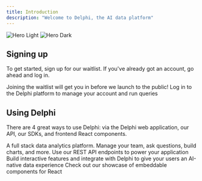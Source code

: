 ```yaml
---
title: Introduction
description: "Welcome to Delphi, the AI data platform"
---
```


<img
  className="block dark:hidden"
  src="/images/logo-color-dark-lg.png"
  alt="Hero Light"
/>
<img
  className="hidden dark:block"
  src="/images/logo-color-light-lg.png"
  alt="Hero Dark"
/>

## Signing up

To get started, sign up for our waitlist. If you've already got an account, go ahead and log in.

<CardGroup cols={2}>
  <Card title="Join Waitlist" icon="pen-to-square" href="https://delphihq.com">
    Joining the waitlist will get you in before we launch to the public!
  </Card>
  <Card title="Sign In" icon="image" href="https://app.delphihq.com">
    Log in to the Delphi platform to manage your account and run queries
  </Card>
</CardGroup>

## Using Delphi

There are 4 great ways to use Delphi: via the Delphi web application, our API, our SDKs, and frontend React components.

<CardGroup cols={2}>
  <Card
    title="Delphi Web App"
    icon="globe-pointer"
    href="https://app.delphihq.com"
  >
    A full stack data analytics platform. Manage your team, ask questions, build
    charts, and more.
  </Card>
  <Card title="API Reference" icon="code" href="/api-reference">
    Use our REST API endpoints to power your application
  </Card>
  <Card title="SDKs" icon="screwdriver-wrench" href="/sdks">
    Build interactive features and integrate with Delphi to give your users an
    AI-native data experience
  </Card>
  <Card title="React Components" icon="palette" href="/components/react">
    Check out our showcase of embeddable components for React
  </Card>
</CardGroup>

